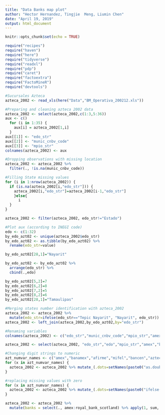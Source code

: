 ```yaml
---
title: "Data Banks map plot"
author: "Hector Hernandez, Tingjie  Meng, Liumin Chen"
date: "April 19, 2019"
output: html_document
---
```


```r
knitr::opts_chunk$set(echo = TRUE)
```

```r
require("recipes")
require("haven")
require("here")
require("tidyverse")
require("readxl")
require("pdp")
require("caret")
require("factoextra")
require("FactoMineR")
require("devtools")
```

```r
#Sucursales Azteca
azteca_2002 <- read_xls(here("Data","BM_Operativa_200212.xls"))
```

```r
#Preparing and cleaning azteca 2002 data
azteca_2002 <- select(azteca_2002,c(1:3,5:36))
aux <- c()
  for (i in 1:35) {
    aux[i] = azteca_2002[1,i]
  }
aux[[1]] <- "edo_str"
aux[[2]] <- "munic_cnbv_code"
aux[[3]] <- "mpio_str"
colnames(azteca_2002) <- aux

#Dropping observations with missing location
azteca_2002 <- azteca_2002 %>%
  filter(., !is.na(munic_cnbv_code))

#Filling State missing values
for (i in 1:nrow(azteca_2002)) {
  if (is.na(azteca_2002[i,"edo_str"])) {
    azteca_2002[i,"edo_str"]=azteca_2002[i-1,"edo_str"]
    }else{
      i
  }
}

azteca_2002 <- filter(azteca_2002, edo_str!="Estado")
```
```r

#Plot aux (according to INEGI code)
edo <- c(1:32)
by_edo_azt02 <- unique(azteca_2002$edo_str)
by_edo_azt02 <- as.tibble(by_edo_azt02) %>%
  rename(edo_str=value)

by_edo_azt02[28,1]="Nayarit"

by_edo_azt02 <- by_edo_azt02 %>%
  arrange(edo_str) %>%
  cbind(.,edo)

by_edo_azt02[5,2]=7
by_edo_azt02[6,2]=8
by_edo_azt02[7,2]=5
by_edo_azt02[8,2]=6
by_edo_azt02[28,1]="Tamaulipas"

#Merging states number identification with azteca_2002
azteca_2002 <- azteca_2002 %>%
  mutate(edo_str=ifelse(edo_str=="Tepic Nayarit", "Nayarit", edo_str))
azteca_2002 <- left_join(azteca_2002,by_edo_azt02,by="edo_str")

```

```r
#Renaming variables
colnames(azteca_2002) <- c("edo_str","munic_cnbv_code","mpio_str","amex","banamex","afirme","mifel","bancen","azteca","bajio","inbursa","interacciones","invex","monex","santander","dresdner","boston","america","tokio_ufj","one","banorte","banregio","bansi","bancomer","credit_suisse","deutsche_bank","ge","republic","bital","ing","ixe","jp_morgan","scotiabank","serfin","royal_bank_scotland","edo")

azteca_2002 <- select(azteca_2002, "edo_str","edo","mpio_str","amex","banamex","afirme","mifel","bancen","azteca","bajio","inbursa","interacciones","invex","monex","santander","dresdner","boston","america","tokio_ufj","one","banorte","banregio","bansi","bancomer","credit_suisse","deutsche_bank","ge","republic","bital","ing","ixe","jp_morgan","scotiabank","serfin","royal_bank_scotland")

```
```r
#Changing digit strings to numeric
azt_numvar_names <- c("amex","banamex","afirme","mifel","bancen","azteca","bajio","inbursa","interacciones","invex","monex","santander","dresdner","boston","america","tokio_ufj","one","banorte","banregio","bansi","bancomer","credit_suisse","deutsche_bank","ge","republic","bital","ing","ixe","jp_morgan","scotiabank","serfin","royal_bank_scotland")
for (x in azt_numvar_names) {
  azteca_2002 <- azteca_2002 %>% mutate_(.dots=setNames(paste0("as.double(",x,")"), x))
}
```
```r
#replacing missing values with zero
for (x in azt_numvar_names) {
  azteca_2002 <- azteca_2002 %>% mutate_(.dots=setNames(paste0("ifelse(is.na(",x,"),0,",x,")"),x))
}
```
```r
azteca_2002 <- azteca_2002 %>%
  mutate(banks = select(., amex:royal_bank_scotland) %>% apply(1, sum, na.rm=TRUE))
```


